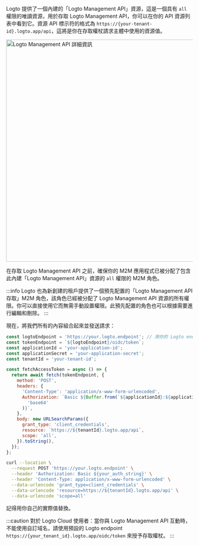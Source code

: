 
Logto 提供了一個內建的「Logto Management API」資源，這是一個具有 `all` 權限的唯讀資源，用於存取 Logto Management API，你可以在你的 API 資源列表中看到它。資源 API 標示符的格式為 `https://{your-tenant-id}.logto.app/api`，這將是你在存取權杖請求主體中使用的資源值。

<img alt="Logto Management API 詳細資訊" src={LogtoManagementApiSrc} width="600px" />

在存取 Logto Management API 之前，確保你的 M2M 應用程式已被分配了包含此內建「Logto Management API」資源的 `all` 權限的 M2M 角色。

:::info
Logto 也為新創建的租戶提供了一個預先配置的「Logto Management API 存取」M2M 角色，該角色已經被分配了 Logto Management API 資源的所有權限。你可以直接使用它而無需手動設置權限。此預先配置的角色也可以根據需要進行編輯和刪除。
:::

現在，將我們所有的內容組合起來並發送請求：

<Tabs>

<TabItem value="Node.js" label="Node.js">

```js
const logtoEndpoint = 'https://your.logto.endpoint'; // 用你的 Logto endpoint 替換
const tokenEndpoint = `${logtoEndpoint}/oidc/token`;
const applicationId = 'your-application-id';
const applicationSecret = 'your-application-secret';
const tenantId = 'your-tenant-id';

const fetchAccessToken = async () => {
  return await fetch(tokenEndpoint, {
    method: 'POST',
    headers: {
      'Content-Type': 'application/x-www-form-urlencoded',
      Authorization: `Basic ${Buffer.from(`${applicationId}:${applicationSecret}`).toString(
        'base64'
      )}`,
    },
    body: new URLSearchParams({
      grant_type: 'client_credentials',
      resource: `https://${tenantId}.logto.app/api`,
      scope: 'all',
    }).toString(),
  });
};
```

</TabItem>

<TabItem value="cURL" label="cURL">

```bash
curl --location \
  --request POST 'https://your.logto.endpoint' \
  --header 'Authorization: Basic ${your_auth_string}' \
  --header 'Content-Type: application/x-www-form-urlencoded' \
  --data-urlencode 'grant_type=client_credentials' \
  --data-urlencode 'resource=https://${tenantId}.logto.app/api' \
  --data-urlencode 'scope=all'
```

記得用你自己的實際值替換。

</TabItem>

</Tabs>

:::caution
對於 Logto Cloud 使用者：當你與 Logto Management API 互動時，不能使用自訂域名，請使用預設的 Logto endpoint `https://{your_tenant_id}.logto.app/oidc/token` 來授予存取權杖。
:::
